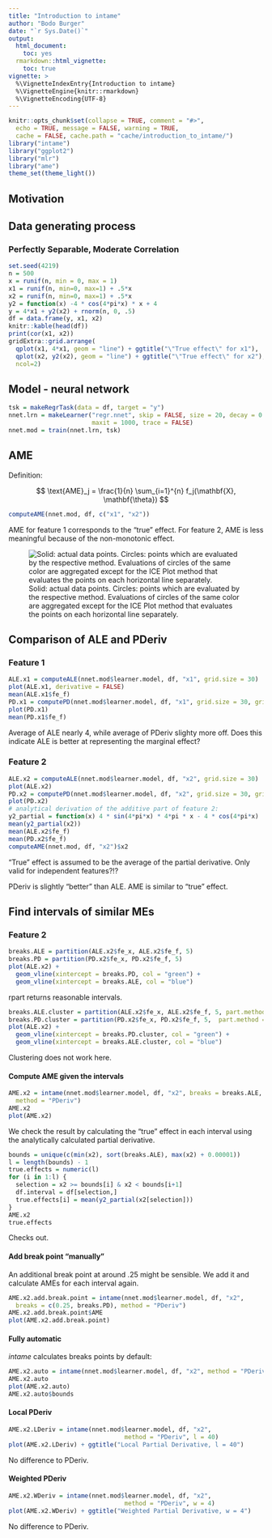 ```yaml
---
title: "Introduction to intame"
author: "Bodo Burger"
date: "`r Sys.Date()`"
output:
  html_document: 
    toc: yes
  rmarkdown::html_vignette:
    toc: true
vignette: >
  %\VignetteIndexEntry{Introduction to intame}
  %\VignetteEngine{knitr::rmarkdown}
  %\VignetteEncoding{UTF-8}
---
```


```r
knitr::opts_chunk$set(collapse = TRUE, comment = "#>",
  echo = TRUE, message = FALSE, warning = TRUE,
  cache = FALSE, cache.path = "cache/introduction_to_intame/")
library("intame")
library("ggplot2")
library("mlr")
library("ame")
theme_set(theme_light())
```

## Motivation



## Data generating process

### Perfectly Separable, Moderate Correlation

```r
set.seed(4219)
n = 500
x = runif(n, min = 0, max = 1)
x1 = runif(n, min=0, max=1) + .5*x
x2 = runif(n, min=0, max=1) + .5*x
y2 = function(x) -4 * cos(4*pi*x) * x + 4
y = 4*x1 + y2(x2) + rnorm(n, 0, .5)
df = data.frame(y, x1, x2)
knitr::kable(head(df))
print(cor(x1, x2))
gridExtra::grid.arrange(
  qplot(x1, 4*x1, geom = "line") + ggtitle("\"True effect\" for x1"),
  qplot(x2, y2(x2), geom = "line") + ggtitle("\"True effect\" for x2"),
  ncol=2)
```

## Model - neural network

```r
tsk = makeRegrTask(data = df, target = "y")
nnet.lrn = makeLearner("regr.nnet", skip = FALSE, size = 20, decay = 0.0001,
                       maxit = 1000, trace = FALSE)
nnet.mod = train(nnet.lrn, tsk)
```

## AME

Definition:

$$
    \text{AME}_j = \frac{1}{n} \sum_{i=1}^{n} f_j(\mathbf{X}, \mathbf{\theta})
$$

```r
computeAME(nnet.mod, df, c("x1", "x2"))
```

AME for feature 1 corresponds to the "true" effect.
For feature 2, AME is less meaningful because of the non-monotonic effect.

![Solid: actual data points. Circles: points which are evaluated by the respective method. Evaluations of circles of the same color are aggregated except for the ICE Plot method that evaluates the points on each horizontal line separately.](figures/evaluation_points.png)

## Comparison of ALE and PDeriv

### Feature 1

```r
ALE.x1 = computeALE(nnet.mod$learner.model, df, "x1", grid.size = 30)
plot(ALE.x1, derivative = FALSE)
mean(ALE.x1$fe_f)
PD.x1 = computePD(nnet.mod$learner.model, df, "x1", grid.size = 30, grid.method = "quantile")
plot(PD.x1)
mean(PD.x1$fe_f)
```

Average of ALE nearly 4, while average of PDeriv slighty more off.
Does this indicate ALE is better at representing the marginal effect?

### Feature 2

```r
ALE.x2 = computeALE(nnet.mod$learner.model, df, "x2", grid.size = 30)
plot(ALE.x2)
PD.x2 = computePD(nnet.mod$learner.model, df, "x2", grid.size = 30, grid.method = "quantile")
plot(PD.x2)
# analytical derivation of the additive part of feature 2:
y2_partial = function(x) 4 * sin(4*pi*x) * 4*pi * x - 4 * cos(4*pi*x)
mean(y2_partial(x2))
mean(ALE.x2$fe_f)
mean(PD.x2$fe_f)
computeAME(nnet.mod, df, "x2")$x2
```

"True" effect is assumed to be the average of the partial derivative.
Only valid for independent features?!?

PDeriv is slightly "better" than ALE.
AME is similar to "true" effect.

## Find intervals of similar MEs

### Feature 2

```r
breaks.ALE = partition(ALE.x2$fe_x, ALE.x2$fe_f, 5)
breaks.PD = partition(PD.x2$fe_x, PD.x2$fe_f, 5)
plot(ALE.x2) +
  geom_vline(xintercept = breaks.PD, col = "green") +
  geom_vline(xintercept = breaks.ALE, col = "blue")

```

rpart returns reasonable intervals.

```r
breaks.ALE.cluster = partition(ALE.x2$fe_x, ALE.x2$fe_f, 5, part.method = "cluster")
breaks.PD.cluster = partition(PD.x2$fe_x, PD.x2$fe_f, 5,  part.method = "cluster")
plot(ALE.x2) +
  geom_vline(xintercept = breaks.PD.cluster, col = "green") +
  geom_vline(xintercept = breaks.ALE.cluster, col = "blue")
```

 Clustering does not work here.

#### Compute AME given the intervals

```r
AME.x2 = intame(nnet.mod$learner.model, df, "x2", breaks = breaks.ALE,
  method = "PDeriv")
AME.x2
plot(AME.x2)
```

We check the result by calculating the "true" effect in each interval
using the analytically calculated partial derivative.

```r
bounds = unique(c(min(x2), sort(breaks.ALE), max(x2) + 0.00001))
l = length(bounds) - 1
true.effects = numeric(l)
for (i in 1:l) {
  selection = x2 >= bounds[i] & x2 < bounds[i+1]
  df.interval = df[selection,]
  true.effects[i] = mean(y2_partial(x2[selection]))
}
AME.x2
true.effects
```

Checks out.

#### Add break point "manually"

An additional break point at around .25 might be sensible. We add it and calculate
AMEs for each interval again.

```r
AME.x2.add.break.point = intame(nnet.mod$learner.model, df, "x2",
  breaks = c(0.25, breaks.PD), method = "PDeriv")
AME.x2.add.break.point$AME
plot(AME.x2.add.break.point)
```

#### Fully automatic

*intame* calculates breaks points by default:

```r
AME.x2.auto = intame(nnet.mod$learner.model, df, "x2", method = "PDeriv")
AME.x2.auto
plot(AME.x2.auto)
AME.x2.auto$bounds
```

#### Local PDeriv

```r
AME.x2.LDeriv = intame(nnet.mod$learner.model, df, "x2",
                                method = "PDeriv", l = 40)
plot(AME.x2.LDeriv) + ggtitle("Local Partial Derivative, l = 40")
```

No difference to PDeriv.

#### Weighted PDeriv

```r
AME.x2.WDeriv = intame(nnet.mod$learner.model, df, "x2",
                                method = "PDeriv", w = 4)
plot(AME.x2.WDeriv) + ggtitle("Weighted Partial Derivative, w = 4")
```

No difference to PDeriv.

<!-- ### Perfectly Separable, High Correlation -->

<!-- Regression example with two highly correlated features. -->

<!-- ```{r dgp-hi-cor} -->
<!-- set.seed(4321) -->
<!-- n = 500 -->
<!-- x = runif(n, min = 0, max = 1) -->
<!-- x1 = x + rnorm(n, 0, 0.05) -->
<!-- x2 = x + rnorm(n, 0, 0.05) -->
<!-- y2 = function(x) -4 * cos(4*pi*x) * x + 4 -->
<!-- y = x1 + y2(x2) + rnorm(n, 0, .5) -->
<!-- df = data.frame(y, x1, x2) -->
<!-- knitr::kable(head(df)) -->
<!-- print(cor(x1, x2)) -->
<!-- ``` -->
